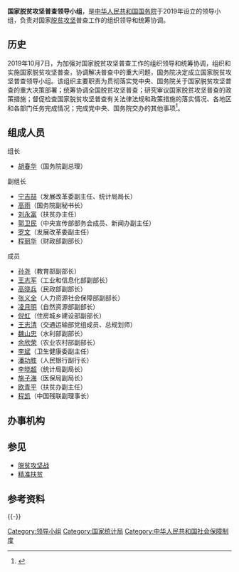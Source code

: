 {{Pathnav|中华人民共和国国务院}}
{{Infobox PRCG
|机构名称=国家脱贫攻坚普查领导小组
|标志1=Red_star.svg
|标志1说明=[[s:国务院关于国家行政机关和企业事业单位社会团体印章管理的规定|2001年规定]]：[[印章|印章]][[直径|直径]]5厘米，中央刊[[五角星|五角星]]，由[[中华人民共和国国务院|国务院]]制发。
|职位1=组长
|人员1=[[胡春华|胡春华]]（国务院副总理）
|职位2=副组长
|人员2=[[宁吉喆|宁吉喆]]（发展改革委副主任、统计局局长）<br/>[[高雨|高雨]]（国务院副秘书长）<br/>刘永富（扶贫办主任）<br/>[[郭卫民|郭卫民]]（中央宣传部部务会成员、新闻办副主任）<br/>[[罗文_(1964年)|罗文]]（发展改革委副主任）<br/>[[程丽华|程丽华]]（财政部副部长）
|人数2=6
|授权法源=
|组织法规=
|成立时间=2019年
|上级机构=[[中华人民共和国国务院|中华人民共和国国务院]]
|机构类型=[[领导小组|国务院领导小组]]
|办事机构=国家脱贫攻坚普查领导小组办公室（设在[[国家统计局|国家统计局]]）
|场所1 = 国家脱贫攻坚普查领导小组办公室
|地址1=[[北京市|北京市]]西城区月坛南街57号
}}
 
'''国家脱贫攻坚普查领导小组'''，是[[中华人民共和国国务院|中华人民共和国国务院]]于2019年设立的领导小组，负责对国家[[脱贫攻坚战|脱贫攻坚]]普查工作的组织领导和统筹协调。
 
== 历史 ==
{{wikisource|国务院办公厅关于成立国家脱贫攻坚普查领导小组的通知}}
2019年10月7日，为加强对国家脱贫攻坚普查工作的组织领导和统筹协调，组织和实施国家脱贫攻坚普查，协调解决普查中的重大问题，国务院决定成立国家脱贫攻坚普查领导小组。该组织主要职责为贯彻落实党中央、国务院关于国家脱贫攻坚普查的重大决策部署；统筹协调全国脱贫攻坚普查；研究审议国家脱贫攻坚普查的政策措施；督促检查国家脱贫攻坚普查有关法律法规和政策措施的落实情况、各地区和各部门任务完成情况；完成党中央、国务院交办的其他事项<ref>{{Cite web|title=国务院办公厅关于成立国家脱贫攻坚普查领导小组的通知（国办函〔2019〕103号）_政府信息公开专栏|url=http://www.gov.cn/zhengce/content/2019-10/24/content_5444435.htm|accessdate=2021-01-24|work=www.gov.cn|archive-date=2021-01-29|archive-url=https://web.archive.org/web/20210129044305/http://www.gov.cn/zhengce/content/2019-10/24/content_5444435.htm|dead-url=no}}</ref>。
 
== 组成人员 ==
;组长
* [[胡春华|胡春华]]（国务院副总理）
 
;副组长
*[[宁吉喆|宁吉喆]]（发展改革委副主任、统计局局长）
*[[高雨|高雨]]（国务院副秘书长）
*[[刘永富|刘永富]]（扶贫办主任）
*[[郭卫民_(1958年)|郭卫民]]（中央宣传部部务会成员、新闻办副主任）
*[[罗文_(1964年)|罗文]]（发展改革委副主任）
*[[程丽华|程丽华]]（财政部副部长）
 
;成员
*[[孙尧|孙尧]]（教育部副部长）
*[[王志军|王志军]]（工业和信息化部副部长）
*[[高晓兵|高晓兵]]（民政部副部长）
*[[张义全|张义全]]（人力资源社会保障部副部长）
*[[凌月明|凌月明]]（自然资源部副部长）
*[[倪虹|倪虹]]（住房城乡建设部副部长）
*[[王志清|王志清]]（交通运输部党组成员、总规划师）
*[[魏山忠|魏山忠]]（水利部副部长）
*[[余欣荣|余欣荣]]（农业农村部副部长）
*[[李斌_(1963年)|李斌]]（卫生健康委副主任）
*[[潘功胜|潘功胜]]（人民银行副行长）
*[[李晓超|李晓超]]（统计局副局长）
*[[施子海|施子海]]（医保局副局长）
*[[欧青平|欧青平]]（扶贫办副主任）
*[[程凯|程凯]]（中国残联副理事长）
 
==办事机构==
 
 
==参见==
*[[脱贫攻坚战|脱贫攻坚战]]
*[[精准扶贫|精准扶贫]]
 
== 参考资料 ==
{{reflist}}

{{-}}
{{国务院}}

[[Category:领导小组|Category:领导小组]]
[[Category:国家统计局|Category:国家统计局]]
[[Category:中华人民共和国社会保障制度|Category:中华人民共和国社会保障制度]]